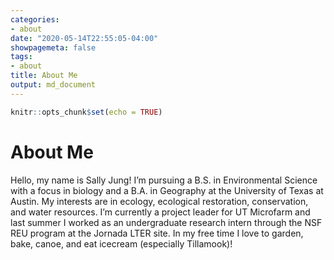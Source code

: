 ```yaml
---
categories:
- about
date: "2020-05-14T22:55:05-04:00"
showpagemeta: false
tags:
- about
title: About Me
output: md_document
---
```


```r
knitr::opts_chunk$set(echo = TRUE)
```

# About Me

Hello, my name is Sally Jung! I'm pursuing a B.S. in Environmental Science with a focus in biology and a B.A. in Geography at the University of Texas at Austin. My interests are in ecology, ecological restoration, conservation, and water resources. I'm currently a project leader for UT Microfarm and last summer I worked as an undergraduate research intern through the NSF REU program at the Jornada LTER site. In my free time I love to garden, bake, canoe, and eat icecream (especially Tillamook)!
